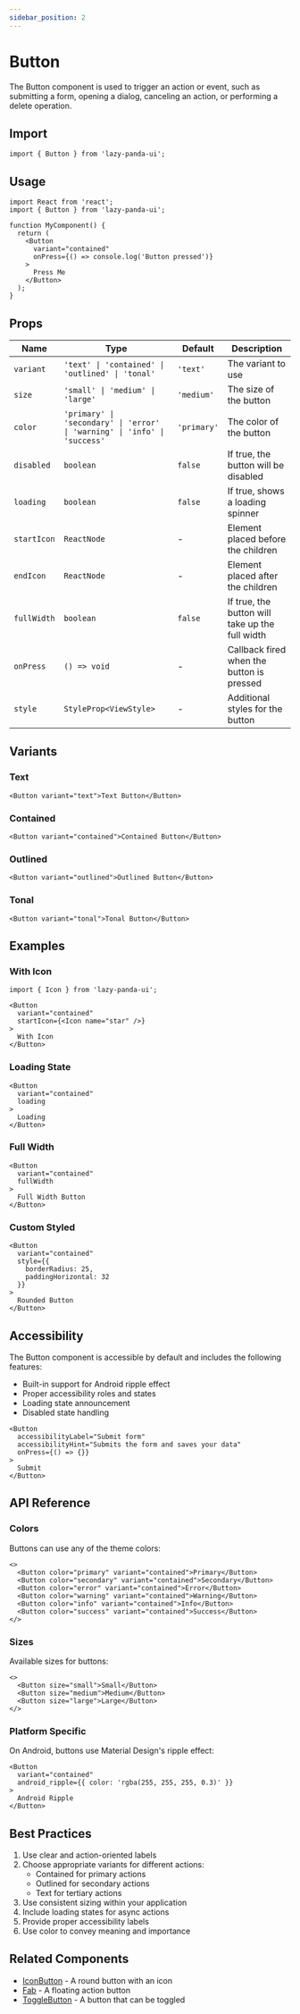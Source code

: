 ```yaml
---
sidebar_position: 2
---
```


# Button

The Button component is used to trigger an action or event, such as submitting a form, opening a dialog, canceling an action, or performing a delete operation.

## Import

```tsx
import { Button } from 'lazy-panda-ui';
```

## Usage

```tsx
import React from 'react';
import { Button } from 'lazy-panda-ui';

function MyComponent() {
  return (
    <Button
      variant="contained"
      onPress={() => console.log('Button pressed')}
    >
      Press Me
    </Button>
  );
}
```

## Props

| Name | Type | Default | Description |
|------|------|---------|-------------|
| `variant` | `'text' \| 'contained' \| 'outlined' \| 'tonal'` | `'text'` | The variant to use |
| `size` | `'small' \| 'medium' \| 'large'` | `'medium'` | The size of the button |
| `color` | `'primary' \| 'secondary' \| 'error' \| 'warning' \| 'info' \| 'success'` | `'primary'` | The color of the button |
| `disabled` | `boolean` | `false` | If true, the button will be disabled |
| `loading` | `boolean` | `false` | If true, shows a loading spinner |
| `startIcon` | `ReactNode` | - | Element placed before the children |
| `endIcon` | `ReactNode` | - | Element placed after the children |
| `fullWidth` | `boolean` | `false` | If true, the button will take up the full width |
| `onPress` | `() => void` | - | Callback fired when the button is pressed |
| `style` | `StyleProp<ViewStyle>` | - | Additional styles for the button |

## Variants

### Text
```tsx
<Button variant="text">Text Button</Button>
```

### Contained
```tsx
<Button variant="contained">Contained Button</Button>
```

### Outlined
```tsx
<Button variant="outlined">Outlined Button</Button>
```

### Tonal
```tsx
<Button variant="tonal">Tonal Button</Button>
```

## Examples

### With Icon
```tsx
import { Icon } from 'lazy-panda-ui';

<Button
  variant="contained"
  startIcon={<Icon name="star" />}
>
  With Icon
</Button>
```

### Loading State
```tsx
<Button
  variant="contained"
  loading
>
  Loading
</Button>
```

### Full Width
```tsx
<Button
  variant="contained"
  fullWidth
>
  Full Width Button
</Button>
```

### Custom Styled
```tsx
<Button
  variant="contained"
  style={{
    borderRadius: 25,
    paddingHorizontal: 32
  }}
>
  Rounded Button
</Button>
```

## Accessibility

The Button component is accessible by default and includes the following features:

- Built-in support for Android ripple effect
- Proper accessibility roles and states
- Loading state announcement
- Disabled state handling

```tsx
<Button
  accessibilityLabel="Submit form"
  accessibilityHint="Submits the form and saves your data"
  onPress={() => {}}
>
  Submit
</Button>
```

## API Reference

### Colors

Buttons can use any of the theme colors:

```tsx
<>
  <Button color="primary" variant="contained">Primary</Button>
  <Button color="secondary" variant="contained">Secondary</Button>
  <Button color="error" variant="contained">Error</Button>
  <Button color="warning" variant="contained">Warning</Button>
  <Button color="info" variant="contained">Info</Button>
  <Button color="success" variant="contained">Success</Button>
</>
```

### Sizes

Available sizes for buttons:

```tsx
<>
  <Button size="small">Small</Button>
  <Button size="medium">Medium</Button>
  <Button size="large">Large</Button>
</>
```

### Platform Specific

On Android, buttons use Material Design's ripple effect:

```tsx
<Button
  variant="contained"
  android_ripple={{ color: 'rgba(255, 255, 255, 0.3)' }}
>
  Android Ripple
</Button>
```

## Best Practices

1. Use clear and action-oriented labels
2. Choose appropriate variants for different actions:
   - Contained for primary actions
   - Outlined for secondary actions
   - Text for tertiary actions
3. Use consistent sizing within your application
4. Include loading states for async actions
5. Provide proper accessibility labels
6. Use color to convey meaning and importance

## Related Components

- [IconButton](icon-button) - A round button with an icon
- [Fab](fab) - A floating action button
- [ToggleButton](toggle-button) - A button that can be toggled
